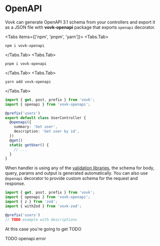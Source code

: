 
# OpenAPI

Vovk can generate OpenAPI 3.1 schema from your controllers and export it as a JSON file with **vovk-openapi** package that exports `openapi` decorator.

<Tabs items={['npm', 'pnpm', 'yarn']}>
  <Tabs.Tab>
``` 
npm i vovk-openapi 
```
</Tabs.Tab>
  <Tabs.Tab>
``` 
pnpm i vovk-openapi 
```
</Tabs.Tab>
  <Tabs.Tab>
```
yarn add vovk-openapi
```
</Tabs.Tab>
</Tabs>

```ts filename="src/modules/user/UserController.ts"
import { get, post, prefix } from 'vovk';
import { openapi } from 'vovk-openapi';

@prefix('users')
export default class UserController {
  @openapi({
    summary: 'Get user',
    description: 'Get user by id',
  })
  @get()
  static getUser() {
    // ...
  }
}
```

When handler is using any of the [validation libraries](/validation), the schema for body, query, params and output is generated automatically. You can also use `@openapi` decorator to provide custom schema for the request and response.

```ts filename="src/modules/user/UserController.ts"
import { get, post, prefix } from 'vovk';
import { openapi } from 'vovk-openapi';
import { z } from 'zod';
import { withZod } from 'vovk-zod';

@prefix('users')
// TODO example with descriptions
```

At this case you're going to get TODO

TODO openapi.error